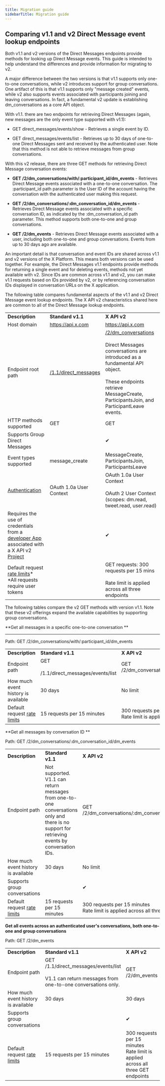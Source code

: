 ---
title: Migration guide
sidebarTitle: Migration guide
---


## Comparing v1.1 and v2 Direct Message event lookup endpoints


Both v1.1 and v2 versions of the Direct Messages endpoints provide methods for looking up Direct Message events. This guide is intended to help understand the differences and provide information for migrating to v2. 

A major difference between the two versions is that v1.1 supports only one-to-one conversations, while v2 introduces support for group conversations. One artifact of this is that v1.1 supports only "message created" events, while v2 also supports events associated with participants joining and leaving conversations. In fact, a fundamental v2 update is establishing dm_conversations as a core API object.   

With v1.1. there are two endpoints for retrieving Direct Messages (again, new messages are the only event type supported with v1.1):

* GET direct_messages/events/show \- Retrieves a single event by ID. 

* GET direct_messages/events/list \- Retrieves up to 30 days of one-to-one Direct Messages sent and received by the authenticated user. Note that this method is not able to retrieve messages from group conversations. 


With this v2 release, there are three GET methods for retrieving Direct Message conversation events: 

* **GET /2/dm\_conversations/with/:participant\_id/dm_events** \- Retrieves Direct Message events associated with a one-to-one conversation. The :participant_id path parameter is the User ID of the account having the conversation with the authenticated user making this request. 

* **GET /2/dm\_conversations/:dm\_conversation\_id/dm\_events** \- Retrieves Direct Message events associated with a specific conversation ID, as indicated by the :dm\_conversation\_id path parameter. This method supports both one-to-one and group conversations. 

* **GET /2/dm_events** \- Retrieves Direct Message events associated with a user, including both one-to-one and group conversations. Events from up to 30 days ago are available.  


An important detail is that conversation and event IDs are shared across v1.1 and v2 versions of the X Platform. This means both versions can be used together. For example, the Direct Messages v1.1 endpoints provide methods for returning a single event and for deleting events, methods not yet available with v2. Since IDs are common across v1.1 and v2, you can make v1.1 requests based on IDs provided by v2, or by referencing conversation IDs displayed in conversation URLs on the X application.

The following table compares fundamental aspects of the v1.1 and v2 Direct Message event lookup endpoints. The X API v2 characteristics shared here are common to all of the Direct Message lookup endpoints.

|     |     |     |
| :--- | :--- | :--- |
| **Description** | **Standard v1.1** | **X API v2** |
| Host domain | https://api.x.com | https://api.x.com |
| Endpoint root path | [/1.1/direct_messages](https://api.twitter.com/1.1/direct_messages) | [/2/dm_conversations](https://api.twitter.com/2/users/:id/dm_conversations)<br/><br/>Direct Messages conversations are introduced as a fundamental API object.   <br/><br/>These endpoints retrieve MessageCreate, ParticipantsJoin, and ParticipantLeave events. |
| HTTP methods supported | GET | GET |
| Supports Group Direct Messages |     | ✔   |
| Event types supported | message_create | MessageCreate, ParticipantsJoin, ParticipantsLeave |
| [Authentication](/resources/fundamentals/authentication) | OAuth 1.0a User Context | OAuth 1.0a User Context<br/><br/>OAuth 2 User Context (scopes: dm.read, tweet.read, user.read) |
| Requires the use of credentials from a [developer App](/resources/fundamentals/authentication) associated with a X API v2 [Project](/resources/fundamentals/projects) |     | ✔   |
| Default request [rate limits](/x-api/fundamentals/rate-limits)*  <br/>*All requests require user tokens |     | GET requests: 300 requests per 15 mins<br/><br/>Rate limit is applied across all three endpoints |

The following tables compare the v2 GET methods with version v1.1. Note that these v2 offerings expand the available capabilities by supporting group conversations. 

**Get all messages in a specific one-to-one conversation **

--------------------------------------------------------------

Path: GET /2/dm\_conversations/with/:participant\_id/dm_events

|     |     |     |
| :--- | :--- | :--- |
| **Description** | **Standard v1.1** | **X API v2** |
| Endpoint path | GET <br/><br/>/1.1/direct_messages/events/list | GET /2/dm\_conversations/with/:participant\_id/dm_events |
| How much event history is available | 30 days | No limit |
| Default request [rate limits](/x-api/fundamentals/rate-limits) | 15 requests per 15 minutes | 300 requests per 15 minutes  <br/>Rate limit is applied across all three GET endpoints |

**Get all messages by conversation ID **

Path: GET /2/dm\_conversations/:dm\_conversation\_id/dm\_events

|     |     |     |
| :--- | :--- | :--- |
| **Description** | **Standard v1.1** | **X API v2** |
| Endpoint path | Not supported. V1.1 can return messages from one-to-one conversations only and there is no support for retrieving events by conversation IDs. | GET /2/dm\_conversations/:dm\_conversation\_id/dm\_events |
| How much event history is available | 30 days | No limit |
| Supports group conversations |     | ✔   |
| Default request [rate limits](/x-api/fundamentals/rate-limits) | 15 requests per 15 minutes | 300 requests per 15 minutes  <br/>Rate limit is applied across all three GET endpoints |

**Get all events across an authenticated user's conversations, both one-to-one and group conversations**

Path: GET /2/dm_events

|     |     |     |
| :--- | :--- | :--- |
| **Description** | **Standard v1.1** | **X API v2** |
| Endpoint path | GET /1.1/direct_messages/events/list  <br/>  <br/>V1.1 can return messages from one-to-one conversations only. | GET /2/dm_events |
| How much event history is available | 30 days | 30 days |
| Supports group conversations |     | ✔   |
| Default request [rate limits](/x-api/fundamentals/rate-limits) | 15 requests per 15 minutes | 300 requests per 15 minutes  <br/>Rate limit is applied across all three GET endpoints |

